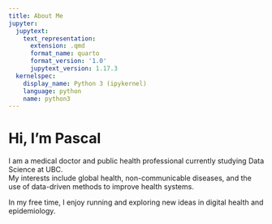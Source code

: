```yaml
---
title: About Me
jupyter:
  jupytext:
    text_representation:
      extension: .qmd
      format_name: quarto
      format_version: '1.0'
      jupytext_version: 1.17.3
  kernelspec:
    display_name: Python 3 (ipykernel)
    language: python
    name: python3
---
```


# Hi, I'm Pascal

I am a medical doctor and public health professional currently studying Data Science at UBC.  
My interests include global health, non-communicable diseases, and the use of data-driven methods to improve health systems.  

In my free time, I enjoy running and exploring new ideas in digital health and epidemiology.  